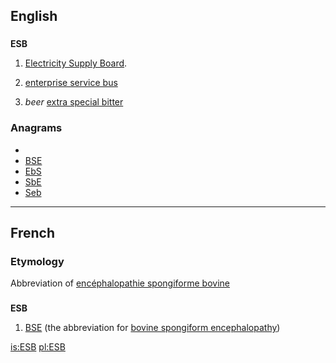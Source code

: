 ==English==

==={{initialism}}===
'''ESB'''

# {{Ireland}} [[w:Electricity Supply Board|Electricity Supply Board]].
# {{computing}} [[enterprise service bus]]
# ''beer'' [[extra special bitter]]

===Anagrams===
* {{alphagram|bes}}
* [[BSE#English|BSE]]
* [[EbS#English|EbS]]
* [[SbE#English|SbE]]
* [[Seb#English|Seb]]


----

==French==

===Etymology===
Abbreviation of [[encéphalopathie spongiforme bovine]]

==={{initialism|fr}}===
'''ESB'''

# [[BSE]] (the abbreviation for [[bovine spongiform encephalopathy]])

[[is:ESB]]
[[pl:ESB]]